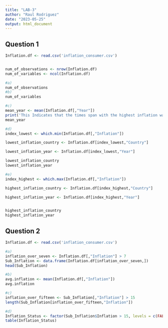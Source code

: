 ```yaml
---
title: "LAB-3"
author: "Raul Rodriguez"
date: "2023-05-25"
output: html_document
---
```



## Question 1
```r

Inflation.df <- read.csv('inflation_consumer.csv')


num_of_observations <- nrow(Inflation.df)
num_of_variables <- ncol(Inflation.df)

#a)
num_of_observations
#b)
num_of_variables

#c)
mean_year <- mean(Inflation.df[,"Year"])
print('This Indicates that the times span with the highest inflation was around 1992')
mean_year

#d)
index_lowest <- which.min(Inflation.df[,"Inflation"])

lowest_inflation_country <- Inflation.df[index_lowest,"Country"]

lowest_inflation_year <- Inflation.df[index_lowest,"Year"]

lowest_inflation_country
lowest_inflation_year

#e)
index_highest <- which.max(Inflation.df[,"Inflation"])

highest_inflation_country <- Inflation.df[index_highest,"Country"]

highest_inflation_year <- Inflation.df[index_highest,"Year"]


highest_inflation_country
highest_inflation_year

```

## Question 2

``` r
Inflation.df <- read.csv('inflation_consumer.csv')

#a)
inflation_over_seven <- Inflation.df[,"Inflation"] > 7
Sub_Inflation <- data.frame(Inflation.df[inflation_over_seven,])
head(Sub_Inflation)

#b)
avg.inflation <- mean(Inflation.df[,"Inflation"])
avg.inflation

#c)
inflation_over_fifteen <- Sub_Inflation[,"Inflation"] > 15
length(Sub_Inflation[inflation_over_fifteen,"Inflation"])

#d)
Inflation_Status <- factor(Sub_Inflation$Inflation > 15, levels = c(FALSE, TRUE), labels = c("Low", "High"))
table(Inflation_Status)
```


